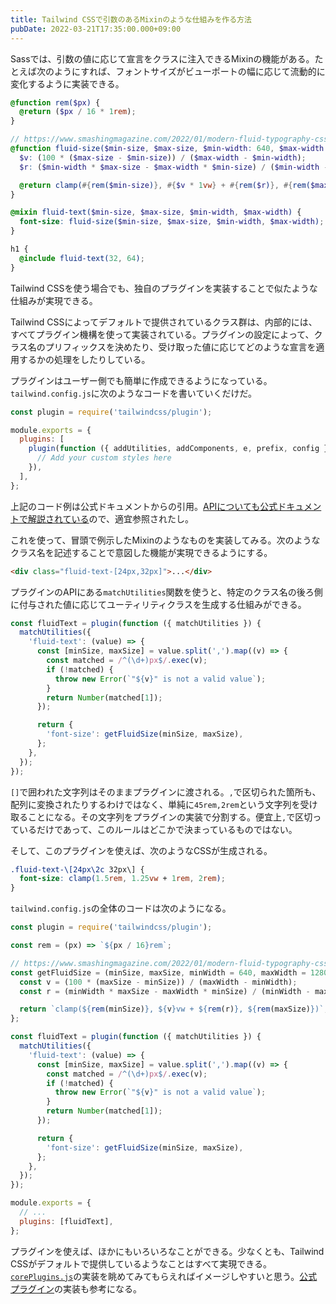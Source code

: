 ```yaml
---
title: Tailwind CSSで引数のあるMixinのような仕組みを作る方法
pubDate: 2022-03-21T17:35:00.000+09:00
---
```


Sassでは、引数の値に応じて宣言をクラスに注入できるMixinの機能がある。たとえば次のようにすれば、フォントサイズがビューポートの幅に応じて流動的に変化するように実装できる。

```scss
@function rem($px) {
  @return ($px / 16 * 1rem);
}

// https://www.smashingmagazine.com/2022/01/modern-fluid-typography-css-clamp/
@function fluid-size($min-size, $max-size, $min-width: 640, $max-width: 1280) {
  $v: (100 * ($max-size - $min-size)) / ($max-width - $min-width);
  $r: ($min-width * $max-size - $max-width * $min-size) / ($min-width - $max-width);

  @return clamp(#{rem($min-size)}, #{$v * 1vw} + #{rem($r)}, #{rem($max-size)});
}

@mixin fluid-text($min-size, $max-size, $min-width, $max-width) {
  font-size: fluid-size($min-size, $max-size, $min-width, $max-width);
}

h1 {
  @include fluid-text(32, 64);
}
```

Tailwind CSSを使う場合でも、独自のプラグインを実装することで似たような仕組みが実現できる。

Tailwind CSSによってデフォルトで提供されているクラス群は、内部的には、すべてプラグイン機構を使って実装されている。プラグインの設定によって、クラス名のプリフィックスを決めたり、受け取った値に応じてどのような宣言を適用するかの処理をしたりしている。

プラグインはユーザー側でも簡単に作成できるようになっている。`tailwind.config.js`に次のようなコードを書いていくだけだ。

```javascript
const plugin = require('tailwindcss/plugin');

module.exports = {
  plugins: [
    plugin(function ({ addUtilities, addComponents, e, prefix, config }) {
      // Add your custom styles here
    }),
  ],
};
```

上記のコード例は公式ドキュメントからの引用。[APIについても公式ドキュメントで解説されている](https://tailwindcss.com/docs/plugins)ので、適宜参照されたし。

これを使って、冒頭で例示したMixinのようなものを実装してみる。次のようなクラス名を記述することで意図した機能が実現できるようにする。

```html
<div class="fluid-text-[24px,32px]">...</div>
```

プラグインのAPIにある`matchUtilities`関数を使うと、特定のクラス名の後ろ側に付与された値に応じてユーティリティクラスを生成する仕組みができる。

```javascript
const fluidText = plugin(function ({ matchUtilities }) {
  matchUtilities({
    'fluid-text': (value) => {
      const [minSize, maxSize] = value.split(',').map((v) => {
        const matched = /^(\d+)px$/.exec(v);
        if (!matched) {
          throw new Error(`"${v}" is not a valid value`);
        }
        return Number(matched[1]);
      });

      return {
        'font-size': getFluidSize(minSize, maxSize),
      };
    },
  });
});
```

`[]`で囲われた文字列はそのままプラグインに渡される。`,`で区切られた箇所も、配列に変換されたりするわけではなく、単純に`45rem,2rem`という文字列を受け取ることになる。その文字列をプラグインの実装で分割する。便宜上`,`で区切っているだけであって、このルールはどこかで決まっているものではない。

そして、このプラグインを使えば、次のようなCSSが生成される。

```css
.fluid-text-\[24px\2c 32px\] {
  font-size: clamp(1.5rem, 1.25vw + 1rem, 2rem);
}
```

`tailwind.config.js`の全体のコードは次のようになる。

```javascript
const plugin = require('tailwindcss/plugin');

const rem = (px) => `${px / 16}rem`;

// https://www.smashingmagazine.com/2022/01/modern-fluid-typography-css-clamp/
const getFluidSize = (minSize, maxSize, minWidth = 640, maxWidth = 1280) => {
  const v = (100 * (maxSize - minSize)) / (maxWidth - minWidth);
  const r = (minWidth * maxSize - maxWidth * minSize) / (minWidth - maxWidth);

  return `clamp(${rem(minSize)}, ${v}vw + ${rem(r)}, ${rem(maxSize)})`;
};

const fluidText = plugin(function ({ matchUtilities }) {
  matchUtilities({
    'fluid-text': (value) => {
      const [minSize, maxSize] = value.split(',').map((v) => {
        const matched = /^(\d+)px$/.exec(v);
        if (!matched) {
          throw new Error(`"${v}" is not a valid value`);
        }
        return Number(matched[1]);
      });

      return {
        'font-size': getFluidSize(minSize, maxSize),
      };
    },
  });
});

module.exports = {
  // ...
  plugins: [fluidText],
};
```

プラグインを使えば、ほかにもいろいろなことができる。少なくとも、Tailwind CSSがデフォルトで提供しているようなことはすべて実現できる。[`corePlugins.js`](https://github.com/tailwindlabs/tailwindcss/blob/master/src/corePlugins.js)の実装を眺めてみてもらえればイメージしやすいと思う。[公式プラグイン](https://tailwindcss.com/docs/typography-plugin)の実装も参考になる。
